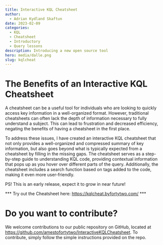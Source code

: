 ```yaml
---
title: Interactive KQL Cheatsheet
author:
  - Adrian Kydland Skaftun
date: 2023-02-09
categories:
  - KQL
  - Cheatsheet
  - Introductory
  - Query lessons
description: Introducing a new open source tool
hero: media/dalle.png
slug: kqlcheat
---
```

# The Benefits of an Interactive KQL Cheatsheet
A cheatsheet can be a useful tool for individuals who are looking to quickly access key information in a well-organized format. However, traditional cheatsheets can often lack the depth of information necessary to fully understand a subject. This can lead to frustration and decreased efficiency, negating the benefits of having a cheatsheet in the first place.

To address these issues, I have created an interactive KQL cheatsheet that not only provides a well-organized and compressed summary of key information, but also goes beyond what is typically expected from a cheatsheet by filling in the missing gaps. The cheatsheet serves as a step-by-step guide to understanding KQL code, providing contextual information that pops up as you hover over different parts of the query. Additionally, the cheatsheet includes a search function based on tags added to the code, making it even more user-friendly.

PS! This is an early release, expect it to grow in near future!

*** Try out the Cheatsheet here: https://kqlcheat.byfortytwo.com/ ***

# Do you want to contribute?
We welcome contributions to our public repository on GitHub, located at https://github.com/amestofortytwo/InteractiveKQLCheatsheet. To contribute, simply follow the simple instructions provided on the repo.




